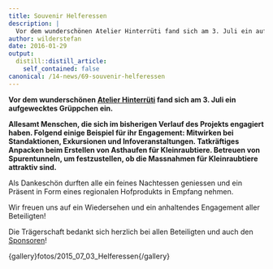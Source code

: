 ```yaml
---
title: Souvenir Helferessen
description: |
  Vor dem wunderschönen Atelier Hinterrüti fand sich am 3. Juli ein aufgewecktes Grüppchen ein. Allesamt Menschen, die sich im bisherigen Verlauf des Projekts engagiert haben. Folgend einige Beispiel für ihr Engagement: Mitwirken bei Standaktionen, Exkursionen und Infoveranstaltungen. Tatkräftiges Anpacken beim Erstellen von Asthaufen für Kleinraubtiere. Betreuen von Spurentunneln, um festzustellen, ob die Massnahmen für Kleinraubtiere attraktiv sind.
author: wilderstefan
date: 2016-01-29
output:
  distill::distill_article:
    self_contained: false
canonical: /14-news/69-souvenir-helferessen
---
```



**Vor dem wunderschönen [Atelier
Hinterrüti](http://www.hinterrueti.ch) fand sich am 3. Juli ein
aufgewecktes Grüppchen ein.**

**Allesamt Menschen, die sich im bisherigen Verlauf des Projekts
engagiert haben. Folgend einige Beispiel für ihr Engagement: Mitwirken
bei Standaktionen, Exkursionen und Infoveranstaltungen. Tatkräftiges
Anpacken beim Erstellen von Asthaufen für Kleinraubtiere. Betreuen von
Spurentunneln, um festzustellen, ob die Massnahmen für Kleinraubtiere
attraktiv sind.**

Als Dankeschön durften alle ein feines Nachtessen geniessen und ein
Präsent in Form eines regionalen Hofprodukts in Empfang nehmen.

Wir freuen uns auf ein Wiedersehen und ein anhaltendes Engagement aller
Beteiligten!

Die Trägerschaft bedankt sich herzlich bei allen Beteiligten und auch
den [Sponsoren](ueber-uns/7-partner)!

{gallery}fotos/2015\_07\_03\_Helferessen{/gallery}

<!--http://wieselundco.ch/14-news/69-souvenir-helferessen-->
